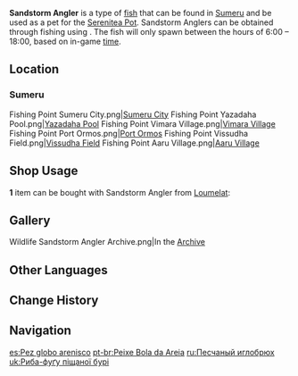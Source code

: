 {{About|the fish|the [[furnishing]]|Ornamental Sandstorm Angler}}
{{Item Infobox
|id           = 131022
|image        = Item Sandstorm Angler.png
|type         = Fish
|invCategory  = Materials
|lbFamily     = Fish
|lbGroup      = Anglers
|lbType       = Wildlife
|location     = Multiple locations
|quality      = 3
|description  = A medium-sized, round fish with horn-like cartilages that is used to dig underwater burrows, build shelters and drive away creatures that try to harm it.<br />This sandy-colored, plain-looking fish is an important breed. Researchers have managed to deduce the ecological characteristics of the whole pufferfish lineage from the anatomy of this species. With its immense strength and strongest horns amongst its kind, this fish acts as an "underwater workhorse." They have evolved their protective coloration as a result of long-term activities in the riverbed and the bottom of the lake, along with spending all their days with pervasive river and lake sand as companions.
|source1      = [[Fishing]]
}}
'''Sandstorm Angler''' is a type of [[fish]] that can be found in [[Sumeru]] and be used as a pet for the [[Serenitea Pot]]. Sandstorm Anglers can be obtained through fishing using {{Item|Sugardew Bait|20}}. The fish will only spawn between the hours of 6:00 – 18:00, based on in-game [[time]].

==Location==
{{Main|Fishing Points}}
===Sumeru===
<gallery>
Fishing Point Sumeru City.png|[[Fishing/Fishing Point#Sumeru City|Sumeru City]]
Fishing Point Yazadaha Pool.png|[[Fishing/Fishing Point#Yazadaha Pool|Yazadaha Pool]]
Fishing Point Vimara Village.png|[[Fishing/Fishing Point#Vimara Village|Vimara Village]]
Fishing Point Port Ormos.png|[[Fishing/Fishing Point#Port Ormos|Port Ormos]]
Fishing Point Vissudha Field.png|[[Fishing/Fishing Point#Vissudha Field|Vissudha Field]]
Fishing Point Aaru Village.png|[[Fishing/Fishing Point#Aaru Village|Aaru Village]]
</gallery>

==Shop Usage==
'''1''' item can be bought with Sandstorm Angler from [[Loumelat]]:
{{Shop/Header|currency=Fish|vendor=Loumelat}}
{{Shop|Serendipity|{{Card|Medaka|20}}{{Card|True Fruit Angler|20}}{{Card|Sunset Cloud Angler|20}}{{Card|Sandstorm Angler|20}}|1}}
{{Shop/Footer}}
<!--
==Trivia==
* 
-->
==Gallery==
<gallery>
Wildlife Sandstorm Angler Archive.png|In the [[Archive]]
</gallery>

==Other Languages==
{{Other Languages
|default_hidden = 1
|en      = Sandstorm Angler
|zhs     = 吹沙角鲀
|zhs_rm  = Chuī Shā Jiǎotún
|zht     = 吹沙角魨
|zht_rm  = Chuī Shā Jiǎotún
|ja      = 砂吹きコオニフグ
|ja_rm   = Sunafuki Kooni Fugu
|ko      = 모래 폭풍 뿔복어
|ko_rm   = Morae Pokpung Ppulbok'eo
|es      = Pez globo arenisco
|fr      = Baudroie de sable
|ru      = Песчаный иглобрюх
|th      = Sandstorm Angler
|vi      = Cá Nóc Bão Cát
|de      = Sandsturm-Hornkugelfisch
|id      = Sandstorm Angler
|pt      = Peixe Bola da Areia
|tr      = Kum Fırtınası Balığı
|it      = Pesce palla sabbioso
}}

==Change History==
{{Change History|3.0}}

==Navigation==
{{Material Navbox|type=Fishing Materials|state=collapsed}}
{{Wildlife Navbox}}

[[es:Pez globo arenisco]]
[[pt-br:Peixe Bola da Areia]]
[[ru:Песчаный иглобрюх]]
[[uk:Риба-фуґу піщаної бурі]]